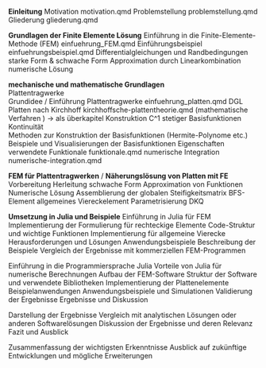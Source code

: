 


**Einleitung**
    Motivation                                          motivation.qmd
    Problemstellung                                     problemstellung.qmd
    Gliederung                                          gliederung.qmd

**Grundlagen der Finite Elemente Lösung**
    Einführung in die Finite-Elemente-Methode (FEM)     einfuehrung_FEM.qmd
    Einführungsbeispiel                                 einfuehrungsbeispiel.qmd
        Differentialgleichungen und Randbedingungen
        starke Form & schwache Form
        Approximation durch Linearkombination
        numerische Lösung    
    
**mechanische und mathematische Grundlagen**   
    Plattentragwerke                
        Grundidee / Einführung Plattentragwerke         einfuehrung_platten.qmd
        DGL Platten nach Kirchhoff                      kirchhoffsche-plattentheorie.qmd
    (mathematische Verfahren ) -> als überkapitel
    Konstruktion C^1 stetiger Basisfunktionen
        Kontinuität                               
        Methoden zur Konstruktion der Basisfunktionen (Hermite-Polynome etc.)
        Beispiele und Visualisierungen der Basisfunktionen
    Eigenschaften verwendete Funktionale                funktionale.qmd
    numerische Integration                              numerische-integration.qmd



**FEM für Plattentragwerken** / **Näherungslösung von Platten mit FE**
    Vorbereitung
        Herleitung schwache Form
        Approximation von Funktionen
        Numerische Lösung
    Assemblierung der globalen Steifigkeitsmatrix
        BFS-Element
        allgemeines Viereckelement
        Parametrisierung DKQ

**Umsetzung in Julia und Beispiele**
    Einführung in Julia für FEM
    Implementierung der Formulierung für rechteckige Elemente
        Code-Struktur und wichtige Funktionen
    Implementierung für allgemeine Vierecke
        Herausforderungen und Lösungen
    Anwendungsbeispiele
        Beschreibung der Beispiele
        Vergleich der Ergebnisse mit kommerziellen FEM-Programmen









Einführung in die Programmiersprache Julia
    Vorteile von Julia für numerische Berechnungen
        Aufbau der FEM-Software
    Struktur der Software und verwendete Bibliotheken
        Implementierung der Plattenelemente
        Beispielanwendungen
    Anwendungsbeispiele und Simulationen
        Validierung der Ergebnisse
        Ergebnisse und Diskussion

Darstellung der Ergebnisse
    Vergleich mit analytischen Lösungen oder anderen Softwarelösungen
    Diskussion der Ergebnisse und deren Relevanz
    Fazit und Ausblick

Zusammenfassung der wichtigsten Erkenntnisse
    Ausblick auf zukünftige Entwicklungen und mögliche Erweiterungen